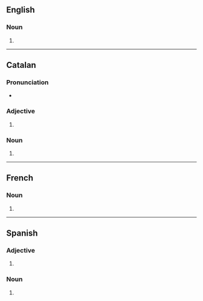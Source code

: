 ==English==

===Noun===
{{head|en|noun form}}

# {{plural of|en|combustible}}

----

==Catalan==

===Pronunciation===
* {{ca-IPA}}

===Adjective===
{{head|ca|adjective form}}

# {{plural of|ca|combustible}}

===Noun===
{{head|ca|noun form}}

# {{plural of|ca|combustible}}

----

==French==

===Noun===
{{head|fr|noun form|g=m}}

# {{plural of|fr|combustible}}

----

==Spanish==

===Adjective===
{{head|es|adjective form|g=m-p|g2=f-p}}

# {{adj form of|es|combustible|||p}}

===Noun===
{{head|es|noun form|g=m-p}}

# {{plural of|es|combustible}}